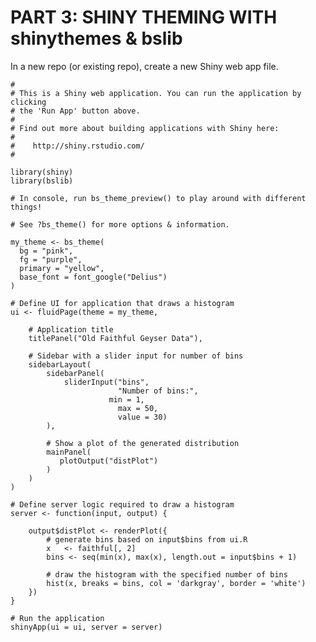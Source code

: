 #####

 
# PART 3: SHINY THEMING WITH shinythemes & bslib

In a new repo (or existing repo), create a new Shiny web app file.

```
#
# This is a Shiny web application. You can run the application by clicking
# the 'Run App' button above.
#
# Find out more about building applications with Shiny here:
#
#    http://shiny.rstudio.com/
#
 
library(shiny)
library(bslib)
 
# In console, run bs_theme_preview() to play around with different things!
 
# See ?bs_theme() for more options & information.
 
my_theme <- bs_theme(
  bg = "pink",
  fg = "purple",
  primary = "yellow",
  base_font = font_google("Delius")
)
 
# Define UI for application that draws a histogram
ui <- fluidPage(theme = my_theme,
 
	# Application title
    titlePanel("Old Faithful Geyser Data"),
 
	# Sidebar with a slider input for number of bins
	sidebarLayout(
    	sidebarPanel(
            sliderInput("bins",
                        "Number of bins:",
                  	  min = 1,
                        max = 50,
                        value = 30)
    	),
 
    	# Show a plot of the generated distribution
    	mainPanel(
           plotOutput("distPlot")
    	)
	)
)
 
# Define server logic required to draw a histogram
server <- function(input, output) {
 
	output$distPlot <- renderPlot({
    	# generate bins based on input$bins from ui.R
    	x	<- faithful[, 2]
    	bins <- seq(min(x), max(x), length.out = input$bins + 1)
 
    	# draw the histogram with the specified number of bins
    	hist(x, breaks = bins, col = 'darkgray', border = 'white')
	})
}
 
# Run the application
shinyApp(ui = ui, server = server)
```

